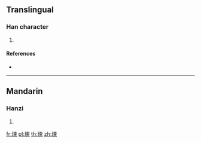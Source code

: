 ==Translingual==

===Han character===
{{Han char|rn=96|rad=玉|as=09|sn=13|four=|canj=MGDWF}}

# {{defn|Han|sort=玉09}}

====References====
* {{Han ref|kx=0737.130|dkj=21115|dj=1148.160|hdz=21125.120|uh=7453|ud=29779}}

----

==Mandarin==

===Hanzi===
{{cmn-hanzi|pin=[[huán]] ([[huan2]]), [[liàn]] ([[lian4]])|wg=huan<sup>2</sup>, lien<sup>4</sup>}}

# {{defn|lang=cmn|sort=玉09}}

[[fr:瑓]]
[[pl:瑓]]
[[th:瑓]]
[[zh:瑓]]